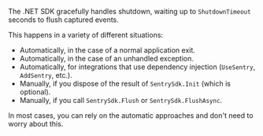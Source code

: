 The .NET SDK gracefully handles shutdown, waiting up to `ShutdownTimeout` seconds to flush captured events.

This happens in a variety of different situations:

- Automatically, in the case of a normal application exit.
- Automatically, in the case of an unhandled exception.
- Automatically, for integrations that use dependency injection (`UseSentry`, `AddSentry`, etc.).
- Manually, if you dispose of the result of `SentrySdk.Init` (which is optional).
- Manually, if you call `SentrySdk.Flush` or `SentrySdk.FlushAsync`.

In most cases, you can rely on the automatic approaches and don't need to worry about this.
